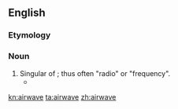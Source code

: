 ==English==

===Etymology===
{{compound|en|air|wave}}

===Noun===
{{en-noun}}

# Singular of {{m|en|airwaves}}; thus often "radio" or "frequency".
#* {{quote-journal|2008|December 23|Richard Sandomir|On Old Cassette, Barber's Voice Brings to Life Game He Missed|The New York Times|url=http://www.nytimes.com/2008/12/23/sports/baseball/23sandomir.html
|passage=Vander Meer’s no-hitter at Ebbets Field on June 15 was a witness-only event, unheard on any '''airwave'''.}}

[[kn:airwave]]
[[ta:airwave]]
[[zh:airwave]]